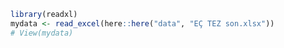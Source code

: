 
```r
library(readxl)
mydata <- read_excel(here::here("data", "EÇ TEZ son.xlsx"))
# View(mydata)
```


